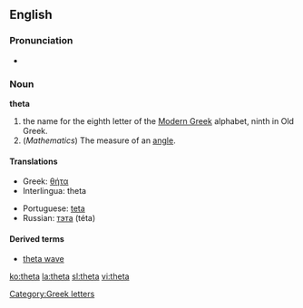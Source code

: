 {{letter_disp2|eta| [[image:Greek_uc_theta.png|39px]][[image:Greek_lc_theta.png|26px]] |iota|θήτα|Θ|θ}}

==English==
===Pronunciation===
*{{audio|en-us-theta.ogg|Audio (US)}}

===Noun===
'''theta'''
# the name for the eighth letter οf the [[Modern Greek]] alphabet, ninth in Old Greek.
# (''Mathematics'') The measure of an [[angle]].

==== Translations ====
{{top}}
*Greek: [[θήτα]] {{n}}
*Interlingua: theta
{{mid}}
*Portuguese: [[teta]] {{m}}
*Russian: [[тэта]] (téta) {{f}}
{{bottom}}

====Derived terms====
*[[theta wave]]

[[Category:Greek letters]]

[[ko:theta]]
[[la:theta]]
[[sl:theta]]
[[vi:theta]]
